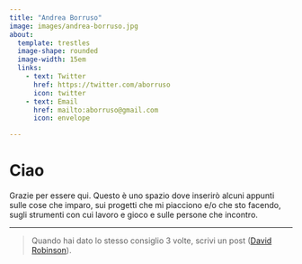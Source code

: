```yaml
---
title: "Andrea Borruso"
image: images/andrea-borruso.jpg
about:
  template: trestles
  image-shape: rounded
  image-width: 15em
  links:
    - text: Twitter
      href: https://twitter.com/aborruso
      icon: twitter
    - text: Email
      href: mailto:aborruso@gmail.com
      icon: envelope

---
```


# Ciao

Grazie per essere qui. Questo è uno spazio dove inserirò alcuni appunti sulle cose che imparo, sui progetti che mi piacciono e/o che sto facendo, sugli strumenti con cui lavoro e gioco e sulle persone che incontro.

---

> Quando hai dato lo stesso consiglio 3 volte, scrivi un post ([David Robinson](https://twitter.com/drob/status/928447584712253440)).
